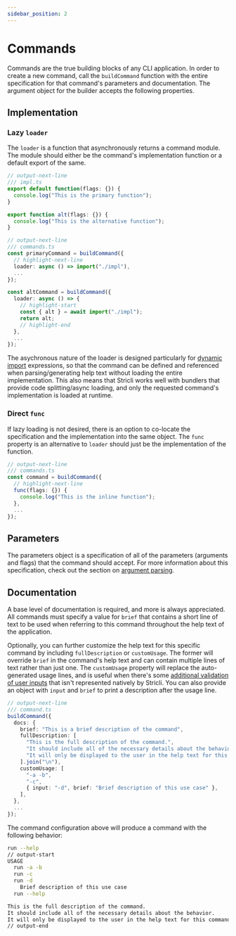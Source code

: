 ```yaml
---
sidebar_position: 2
---
```


# Commands

Commands are the true building blocks of any CLI application. In order to create a new command, call the `buildCommand` function with the entire specification for that command's parameters and documentation. The argument object for the builder accepts the following properties.

## Implementation

### Lazy `loader`

The `loader` is a function that asynchronously returns a command module. The module should either be the command's implementation function or a default export of the same.

```ts
// output-next-line
/// impl.ts
export default function(flags: {}) {
  console.log("This is the primary function");
}

export function alt(flags: {}) {
  console.log("This is the alternative function");
}

// output-next-line
/// commands.ts
const primaryCommand = buildCommand({
  // highlight-next-line
  loader: async () => import("./impl"),
  ...
});

const altCommand = buildCommand({
  loader: async () => {
    // highlight-start
    const { alt } = await import("./impl");
    return alt;
    // highlight-end
  },
  ...
});
```

The asychronous nature of the loader is designed particularly for [dynamic import](https://developer.mozilla.org/en-US/docs/Web/JavaScript/Reference/Operators/import) expressions, so that the command can be defined and referenced when parsing/generating help text without loading the entire implementation. This also means that Stricli works well with bundlers that provide code splitting/async loading, and only the requested command's implementation is loaded at runtime.

### Direct `func`

If lazy loading is not desired, there is an option to co-locate the specification and the implementation into the same object. The `func` property is an alternative to `loader` should just be the implementation of the function.

```ts
// output-next-line
/// commands.ts
const command = buildCommand({
  // highlight-next-line
  func(flags: {}) {
    console.log("This is the inline function");
  },
  ...
});
```

## Parameters

The parameters object is a specification of all of the parameters (arguments and flags) that the command should accept. For more information about this specification, check out the section on [argument parsing](../argument-parsing).

## Documentation

A base level of documentation is required, and more is always appreciated. All commands must specify a value for `brief` that contains a short line of text to be used when referring to this command throughout the help text of the application.

Optionally, you can further customize the help text for this specific command by including `fullDescription` or `customUsage`. The former will override `brief` in the command's help text and can contain multiple lines of text rather than just one. The `customUsage` property will replace the auto-generated usage lines, and is useful when there's some [additional validation of user inputs](../out-of-scope.mdx#cross-argument-validation) that isn't represented natively by Stricli. You can also provide an object with `input` and `brief` to print a description after the usage line.

```ts
// output-next-line
/// command.ts
buildCommand({
  docs: {
    brief: "This is a brief description of the command",
    fullDescription: [
      "This is the full description of the command.",
      "It should include all of the necessary details about the behavior.",
      "It will only be displayed to the user in the help text for this command.",
    ].join("\n"),
    customUsage: [
      "-a -b",
      "-c",
      { input: "-d", brief: "Brief description of this use case" },
    ],
  },
  ...
});
```

The command configuration above will produce a command with the following behavior:

```sh
run --help
// output-start
USAGE
  run -a -b
  run -c
  run -d
    Brief description of this use case
  run --help

This is the full description of the command.
It should include all of the necessary details about the behavior.
It will only be displayed to the user in the help text for this command.
// output-end
```
